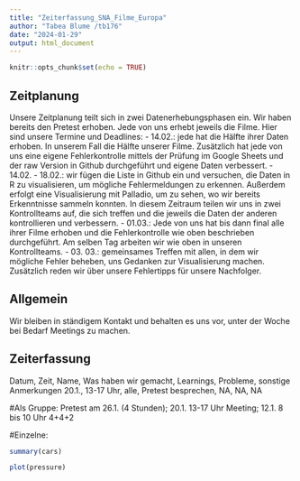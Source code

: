 ---
title: "Zeiterfassung_SNA_Filme_Europa"
author: "Tabea Blume /tb176"
date: "2024-01-29"
output: html_document
---

```{r setup, include=FALSE}
knitr::opts_chunk$set(echo = TRUE)
```

## Zeitplanung
Unsere Zeitplanung teilt sich in zwei Datenerhebungsphasen ein. Wir haben bereits den Pretest erhoben.
Jede von uns erhebt jeweils die Filme.
Hier sind unsere Termine und Deadlines:
- 14.02.: jede hat die Hälfte ihrer Daten erhoben. In unserem Fall die Hälfte unserer Filme. Zusätzlich hat jede von uns eine eigene Fehlerkontrolle mittels der Prüfung im Google Sheets und der raw Version in Github durchgeführt und eigene Daten verbessert.
- 14.02. - 18.02.: wir fügen die Liste in Github ein und versuchen, die Daten in R zu visualisieren, um mögliche Fehlermeldungen zu erkennen. Außerdem erfolgt eine Visualisierung mit Palladio, um zu sehen, wo wir bereits Erkenntnisse sammeln konnten.
In diesem Zeitraum teilen wir uns in zwei Kontrollteams auf, die sich treffen und die jeweils die Daten der anderen kontrollieren und verbessern. 
- 01.03.: Jede von uns hat bis dann final alle ihrer Filme erhoben und die Fehlerkontrolle wie oben beschrieben durchgeführt. Am selben Tag arbeiten wir wie oben in unseren Kontrollteams. 
- 03. 03.: gemeinsames Treffen mit allen, in dem wir mögliche Fehler beheben, uns Gedanken zur Visualisierung machen. Zusätzlich reden wir über unsere Fehlertipps für unsere Nachfolger. 

## Allgemein
Wir bleiben in ständigem Kontakt und behalten es uns vor, unter der Woche bei Bedarf Meetings zu machen. 

## Zeiterfassung
Datum, Zeit, Name, Was haben wir gemacht, Learnings, Probleme, sonstige Anmerkungen
20.1., 13-17 Uhr, alle, Pretest besprechen, NA, NA, NA



#Als Gruppe: Pretest am 26.1. (4 Stunden); 20.1. 13-17 Uhr Meeting; 12.1. 8 bis 10 Uhr
4+4+2

#Einzelne:


```{r cars}
summary(cars)
```



```{r pressure, echo=FALSE}
plot(pressure)
```


